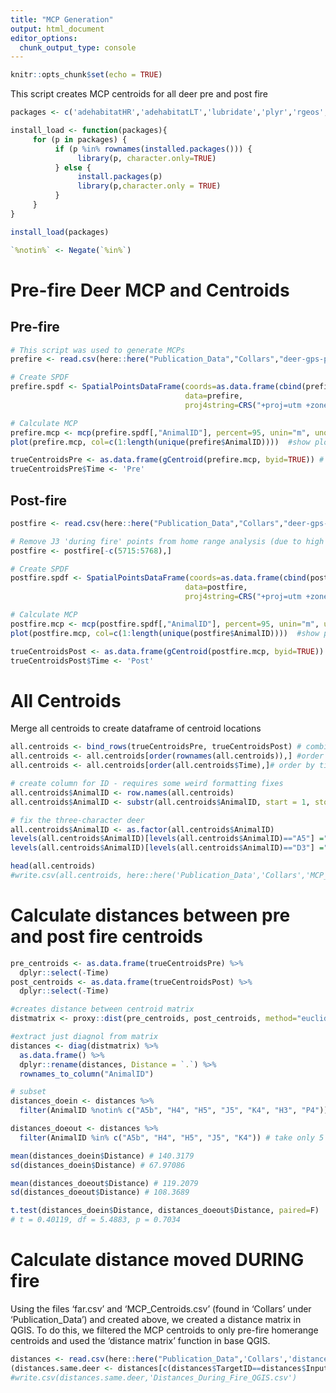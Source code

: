 ```yaml
---
title: "MCP Generation"
output: html_document
editor_options: 
  chunk_output_type: console
---
```


```r
knitr::opts_chunk$set(echo = TRUE)
```

This script creates MCP centroids for all deer pre and post fire

```r
packages <- c('adehabitatHR','adehabitatLT','lubridate','plyr','rgeos','here','rgdal', 'sp', 'dplyr','raster','proxy','tibble','stringr')

install_load <- function(packages){
     for (p in packages) {
          if (p %in% rownames(installed.packages())) {
               library(p, character.only=TRUE)
          } else {
               install.packages(p)
               library(p,character.only = TRUE)
          }
     }
}

install_load(packages)

`%notin%` <- Negate(`%in%`)
```

# Pre-fire Deer MCP and Centroids

## Pre-fire
```r
# This script was used to generate MCPs
prefire <- read.csv(here::here("Publication_Data","Collars","deer-gps-prefire.csv")) #load in pre-fire dataframe

# Create SPDF
prefire.spdf <- SpatialPointsDataFrame(coords=as.data.frame(cbind(prefire$Easting, prefire$Northing)), 
                                       data=prefire,
                                       proj4string=CRS("+proj=utm +zone=10 ellps=WGS84")) #create spatial points dataframe

# Calculate MCP
prefire.mcp <- mcp(prefire.spdf[,"AnimalID"], percent=95, unin="m", unout="km2") # create 95% mcp for each animal in km^2
plot(prefire.mcp, col=c(1:length(unique(prefire$AnimalID))))  #show plot of all deer mcps

trueCentroidsPre <- as.data.frame(gCentroid(prefire.mcp, byid=TRUE)) # get centroid of each mcp
trueCentroidsPre$Time <- 'Pre'
```

## Post-fire
```r
postfire <- read.csv(here::here("Publication_Data","Collars","deer-gps-postfire.csv")) #load in pre-fire dataframe

# Remove J3 'during fire' points from home range analysis (due to high displacement) 
postfire <- postfire[-c(5715:5768),]

# Create SPDF
postfire.spdf <- SpatialPointsDataFrame(coords=as.data.frame(cbind(postfire$Easting, postfire$Northing)), 
                                       data=postfire,
                                       proj4string=CRS("+proj=utm +zone=10 ellps=WGS84")) #create spatial points dataframe

# Calculate MCP
postfire.mcp <- mcp(postfire.spdf[,"AnimalID"], percent=95, unin="m", unout="km2") # create 95% mcp for each animal in km^2
plot(postfire.mcp, col=c(1:length(unique(postfire$AnimalID))))  #show plot of all deer mcps

trueCentroidsPost <- as.data.frame(gCentroid(postfire.mcp, byid=TRUE)) # get centroid of each mcp
trueCentroidsPost$Time <- 'Post'
```


# All Centroids
Merge all centroids to create dataframe of centroid locations
```r
all.centroids <- bind_rows(trueCentroidsPre, trueCentroidsPost) # combine the 2 dataframes
all.centroids <- all.centroids[order(rownames(all.centroids)),] #order by rowname (animal id)
all.centroids <- all.centroids[order(all.centroids$Time),]# order by time period

# create column for ID - requires some weird formatting fixes
all.centroids$AnimalID <- row.names(all.centroids)
all.centroids$AnimalID <- substr(all.centroids$AnimalID, start = 1, stop = 2)

# fix the three-character deer
all.centroids$AnimalID <- as.factor(all.centroids$AnimalID)
levels(all.centroids$AnimalID)[levels(all.centroids$AnimalID)=="A5"] ="A5b"
levels(all.centroids$AnimalID)[levels(all.centroids$AnimalID)=="D3"] ="D3b"

head(all.centroids)
#write.csv(all.centroids, here::here('Publication_Data','Collars','MCP_Centroid.csv'), row.names = F)
```


# Calculate distances between pre and post fire centroids

```r
pre_centroids <- as.data.frame(trueCentroidsPre) %>% 
  dplyr::select(-Time)
post_centroids <- as.data.frame(trueCentroidsPost) %>% 
  dplyr::select(-Time)

#creates distance between centroid matrix
distmatrix <- proxy::dist(pre_centroids, post_centroids, method="euclidean")

#extract just diagnol from matrix
distances <- diag(distmatrix) %>% 
  as.data.frame() %>% 
  dplyr::rename(distances, Distance = `.`) %>% 
  rownames_to_column("AnimalID")

# subset
distances_doein <- distances %>% 
  filter(AnimalID %notin% c("A5b", "H4", "H5", "J5", "K4", "H3", "P4")) # remove 2 bucks and 5 does outside

distances_doeout <- distances %>% 
  filter(AnimalID %in% c("A5b", "H4", "H5", "J5", "K4")) # take only 5 does outside fire

mean(distances_doein$Distance) # 140.3179
sd(distances_doein$Distance) # 67.97086

mean(distances_doeout$Distance) # 119.2079
sd(distances_doeout$Distance) # 108.3689

t.test(distances_doein$Distance, distances_doeout$Distance, paired=F) 
# t = 0.40119, df = 5.4883, p = 0.7034
```


# Calculate distance moved DURING fire

Using the files 'far.csv' and 'MCP_Centroids.csv' (found in 'Collars' under 'Publication_Data') and created above, we created a distance matrix in QGIS. To do this, we filtered the MCP centroids to only pre-fire homerange centroids and used the 'distance matrix' function in base QGIS. 

```r
distances <- read.csv(here::here("Publication_Data",'Collars','distances.csv'))
(distances.same.deer <- distances[c(distances$TargetID==distances$InputID),])
#write.csv(distances.same.deer,'Distances_During_Fire_QGIS.csv')
```